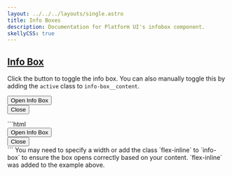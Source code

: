 ```yaml
---
layout: ../../../layouts/single.astro
title: Info Boxes
description: Documentation for Platform UI's infobox component.
skellyCSS: true
---
```


<Requierjs/>

## [Info Box](#info-box)

Click the button to toggle the info box. You can also manually toggle this by adding the `active` class to `info-box__content`.

<Codedemo>
<div class="info-box flex-inline">
  <button class="button toggle-hidden" role="button" aria-label="Toggle">Open Info Box</button>
  <div class="info-box__content">
    <button class="button info-box__close">Close <i class="pi-times"aria-hidden="hidden"></i></button>
    <p class="skeleton" data-lines="4" role="presentation"></p>
  </div>
</div>
</Codedemo>

<Codemarkup>
```html
<div class="info-box">
  <!-- Info Box Trigger -->
  <button class="button toggle-hidden">
    Open Info Box
  </button>
  <!-- Info Box Content -->
  <div class="info-box__content">
    <button class="button info-box__close">
      Close 
      <i class="pi-times"></i>
    </button>
    <!-- Info Box content goes here! -->
  </div>
</div>
```
</Codemarkup>

<Modifiers>
<Modifiersrow 
  modifier="info-box--left"
  behavior="The info box opens from the left." 
/>
</Modifiers>

<Callout header="info box tip">
You may need to specify a width or add the class `flex-inline` to `info-box` to ensure the box opens correctly based on your content. `flex-inline` was added to the example above.
</Callout>